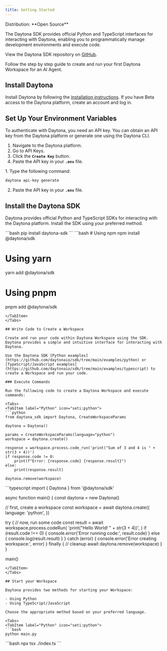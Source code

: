 ```yaml
---
title: Getting Started
---
```



<Label>
  Distribution: **Open Source**
</Label>

The Daytona SDK provides official Python and TypeScript interfaces for interacting with Daytona, enabling you to programmatically manage development environments and execute code.

View the Daytona SDK repository on [GitHub](https://github.com/daytonaio/sdk).

Follow the step by step guide to create and run your first Daytona Workspace for an AI Agent.

## Install Daytona

Install Daytona by following the [installation instructions](https://www.daytona.io/docs/installation/installation/). If you have Beta access to the Daytona platform, create an account and log in.

## Set Up Your Environment Variables

To authenticate with Daytona, you need an API key. You can obtain an API key from the Daytona platform or generate one using the Daytona CLI.

<Tabs>
<TabItem label="Cloud">

1. Navigate to the Daytona platform.
2. Go to API Keys.
3. Click the **`Create Key`** button.
4. Paste the API key in your **`.env`** file.

</TabItem>
<TabItem label="OSS">
1. Type the following command:

```bash
daytona api-key generate
```

2. Paste the API key in your **`.env`** file.
</TabItem>

</Tabs>

## Install the Daytona SDK

Daytona provides official Python and TypeScript SDKs for interacting with the Daytona platform. Install the SDK using your preferred method.

<Tabs>
<TabItem label="Python" icon="seti:python">
```bash
pip install daytona-sdk
```
</TabItem>
<TabItem label="TypeScript" icon="seti:typescript">
```bash
# Using npm
npm install @daytona/sdk

# Using yarn

yarn add @daytona/sdk

# Using pnpm

pnpm add @daytona/sdk

```
</TabItem>
</Tabs>

## Write Code to Create a Workspace

Create and run your code within Daytona Workspace using the SDK. Daytona provides a simple and intuitive interface for interacting with Daytona.

Use the Daytona SDK [Python examples](https://github.com/daytonaio/sdk/tree/main/examples/python) or [TypeScript/JavaScript examples](https://github.com/daytonaio/sdk/tree/main/examples/typescript) to create a Workspace and run your code.

### Execute Commands

Run the following code to create a Daytona Workspace and execute commands:

<Tabs>
<TabItem label="Python" icon="seti:python">
```python
from daytona_sdk import Daytona, CreateWorkspaceParams

daytona = Daytona()

params = CreateWorkspaceParams(language="python")
workspace = daytona.create()

response = workspace.process.code_run('print("Sum of 3 and 4 is " + str(3 + 4))')
if response.code != 0:
    print(f"Error: {response.code} {response.result}")
else:
    print(response.result)

daytona.remove(workspace)

```

</TabItem>
<TabItem label="TypeScript" icon="seti:typescript">
```typescript
import { Daytona } from '@daytona/sdk'

async function main() {
  const daytona = new Daytona()

  //  first, create a workspace
  const workspace = await daytona.create({
    language: 'python',
  })

  try {
    //  now, run some code
    const result = await workspace.process.codeRun(
      'print("Hello World! " + str(3 + 4))',
    )
    if (result.code !== 0) {
      console.error('Error running code:', result.code)
    } else {
      console.log(result.result)
    }
  } catch (error) {
    console.error('Error creating workspace:', error)
  } finally {
    //  cleanup
    await daytona.remove(workspace)
  }
}

main()

```
</TabItem>
</Tabs>

## Start your Workspace

Daytona provides two methods for starting your Workspace:

- Using Python
- Using TypeScript/JavaScript

Choose the appropriate method based on your preferred language.

<Tabs>
<TabItem label="Python" icon="seti:python">
```bash
python main.py
```

</TabItem>
<TabItem label="TypeScript" icon="seti:typescript">
```bash
npx tsx ./index.ts
```
</TabItem>
</Tabs>
